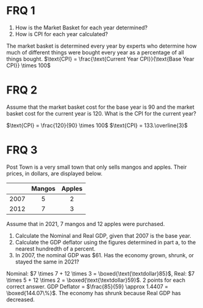 # FRQ 1
<ol className='alpha-list-mdx'>
	<li>How is the Market Basket for each year determined?</li>
	<li>How is CPI for each year calculated?</li>
</ol>

<FRQ num={1} totalPoints={2}>
	<FRQCheck points={1}>
		The market basket is determined every year by experts who determine how much of different
		things were bought every year as a percentage of all things bought.
	</FRQCheck>
	<FRQCheck points={1}>
		$\text{CPI} = \frac{\text{Current Year CPI}}{\text{Base Year CPI}} \times 100$
	</FRQCheck>
</FRQ>

# FRQ 2
Assume that the market basket cost for the base year is 90 and the market basket cost for the current year is 120. 
What is the CPI for the current year?

<FRQ num={2} totalPoints={2}>
	<FRQCheck points={1}>
		$\text{CPI} = \frac{120}{90} \times 100$
	</FRQCheck>
	<FRQCheck points={1}>
		$\text{CPI} = 133.\overline{3}$
	</FRQCheck>
</FRQ>

# FRQ 3
Post Town is a very small town that only sells mangos and apples. Their prices, in dollars, are displayed below.

|        |  Mangos  |  Apples  |
|:------:|:--------:|:--------:|
| 2007   |   5      |   2      |
| 2012   |   7      |   3      |

Assume that in 2021, 7 mangos and 12 apples were purchased.
<ol className='alpha-list-mdx'>
	<li>Calculate the Nominal and Real GDP, given that 2007 is the base year.</li>
	<li>Calculate the GDP deflator using the figures determined in part a, to the nearest hundredth of a percent.</li>
	<li>In 2007, the nominal GDP was $61. Has the economy grown, shrunk, or stayed the same in 2021?</li>
</ol>

<FRQ num={3} totalPoints={8}>
	<FRQCheck points={4}>
		Nominal: $7 \times 7 + 12 \times 3 = \boxed{\text{\textdollar}85}$, Real: $7 \times 5 + 12 \times 2 = \boxed{\text{\textdollar}59}$.
		2 points for each correct answer.
	</FRQCheck>
	<FRQCheck points={2}>
		GDP Deflator = $\frac{85}{59} \approx 1.4407 = \boxed{144.07\%}$.
	</FRQCheck>
	<FRQCheck points={2}>
		The economy has shrunk because Real GDP has decreased.
	</FRQCheck>
</FRQ>